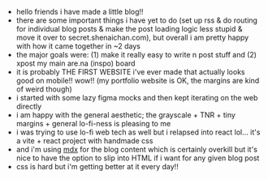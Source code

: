 - hello friends i have made a little blog!!
- there are some important things i have yet to do (set up rss & do routing for individual blog posts & make the post loading logic less stupid & move it over to secret.shenaichan.com), but overall i am pretty happy with how it came together in ~2 days
- the major goals were: (1) make it really easy to write n post stuff and (2) xpost my main are.na (inspo) board
- it is probably THE FIRST WEBSITE i've ever made that actually looks good on mobile!! wow!! (my portfolio website is OK, the margins are kind of weird though)
- i started with some lazy figma mocks and then kept iterating on the web directly
- i am happy with the general aesthetic; the grayscale + TNR + tiny margins + general lo-fi-ness is pleasing to me
- i was trying to use lo-fi web tech as well but i relapsed into react lol... it's a vite + react project with handmade css
- and i'm using [mdx](https://mdxjs.com/) for the blog content which is certainly overkill but it's nice to have the option to slip into HTML if i want for any given blog post
- css is hard but i'm getting better at it every day!!
